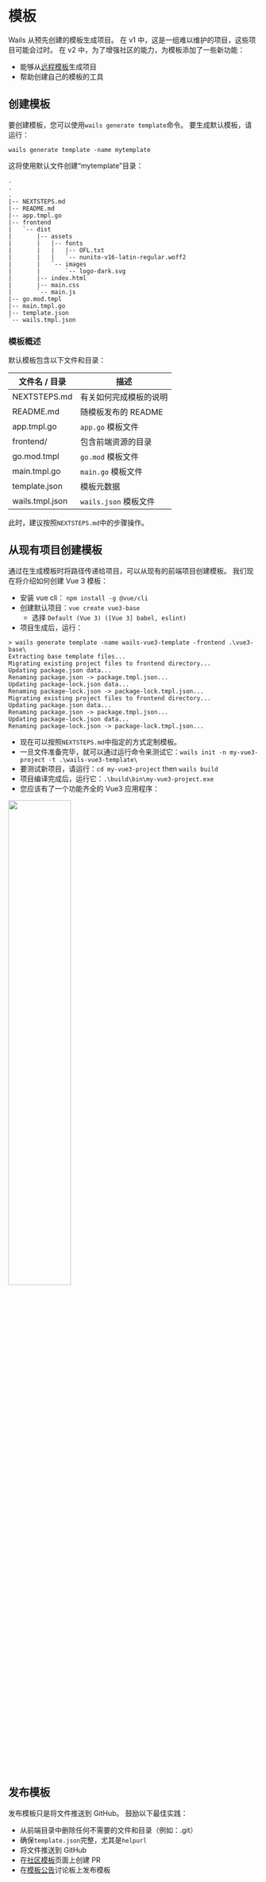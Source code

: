 # 模板

Wails 从预先创建的模板生成项目。 在 v1 中，这是一组难以维护的项目，这些项目可能会过时。 在 v2 中，为了增强社区的能力，为模板添加了一些新功能：

- 能够从[远程模板](../reference/cli#远程模板)生成项目
- 帮助创建自己的模板的工具

## 创建模板

要创建模板，您可以使用`wails generate template`命令。 要生成默认模板，请运行：

`wails generate template -name mytemplate`

这将使用默认文件创建“mytemplate”目录：

```shell title=mytemplate/
.
.
.
|-- NEXTSTEPS.md
|-- README.md
|-- app.tmpl.go
|-- frontend
|   `-- dist
|       |-- assets
|       |   |-- fonts
|       |   |   |-- OFL.txt
|       |   |   `-- nunito-v16-latin-regular.woff2
|       |   `-- images
|       |       `-- logo-dark.svg
|       |-- index.html
|       |-- main.css
|       `-- main.js
|-- go.mod.tmpl
|-- main.tmpl.go
|-- template.json
`-- wails.tmpl.json
```

### 模板概述

默认模板包含以下文件和目录：

| 文件名 / 目录        | 描述                |
| --------------- | ----------------- |
| NEXTSTEPS.md    | 有关如何完成模板的说明       |
| README.md       | 随模板发布的 README     |
| app.tmpl.go     | `app.go` 模板文件     |
| frontend/       | 包含前端资源的目录         |
| go.mod.tmpl     | `go.mod` 模板文件     |
| main.tmpl.go    | `main.go` 模板文件    |
| template.json   | 模板元数据             |
| wails.tmpl.json | `wails.json` 模板文件 |

此时，建议按照`NEXTSTEPS.md`中的步骤操作。

## 从现有项目创建模板

通过在生成模板时将路径传递给项目，可以从现有的前端项目创建模板。 我们现在将介绍如何创建 Vue 3 模板：

- 安装 vue cli： `npm install -g @vue/cli`
- 创建默认项目：`vue create vue3-base`
  - 选择 `Default (Vue 3) ([Vue 3] babel, eslint)`
- 项目生成后，运行：

```shell
> wails generate template -name wails-vue3-template -frontend .\vue3-base\
Extracting base template files...
Migrating existing project files to frontend directory...
Updating package.json data...
Renaming package.json -> package.tmpl.json...
Updating package-lock.json data...
Renaming package-lock.json -> package-lock.tmpl.json...
Migrating existing project files to frontend directory...
Updating package.json data...
Renaming package.json -> package.tmpl.json...
Updating package-lock.json data...
Renaming package-lock.json -> package-lock.tmpl.json...
```

- 现在可以按照`NEXTSTEPS.md`中指定的方式定制模板。
- 一旦文件准备完毕，就可以通过运行命令来测试它：`wails init -n my-vue3-project -t .\wails-vue3-template\`
- 要测试新项目，请运行：`cd my-vue3-project` then `wails build`
- 项目编译完成后，运行它：`.\build\bin\my-vue3-project.exe`
- 您应该有了一个功能齐全的 Vue3 应用程序：

<div className="text--center">
  <img
    src={require("@site/static/img/vue3-template.png").default}
    width="50%"
  />
</div>

## 发布模板

发布模板只是将文件推送到 GitHub。 鼓励以下最佳实践：

- 从前端目录中删除任何不需要的文件和目录（例如：.git）
- 确保`template.json`完整，尤其是`helpurl`
- 将文件推送到 GitHub
- 在[社区模板](../community/templates)页面上创建 PR
- 在[模板公告](https://github.com/frankfang/wails/discussions/825)讨论板上发布模板
